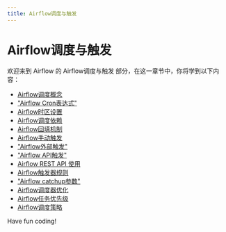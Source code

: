 ```yaml
---
title: Airflow调度与触发
---
```


# Airflow调度与触发

欢迎来到 Airflow 的 Airflow调度与触发 部分，在这一章节中，你将学到以下内容：

- [Airflow调度概念](./0-airflow-scheduling-concept.mdx)
- ["Airflow Cron表达式"](./1-airflow-cron-expression.mdx)
- [Airflow时区设置](./2-airflow-time-zone-setting.mdx)
- [Airflow调度依赖](./3-airflow-scheduling-dependencies.mdx)
- [Airflow回填机制](./4-airflow-backfill-mechanism.mdx)
- [Airflow手动触发](./5-airflow-manual-trigger.mdx)
- ["Airflow外部触发"](./6-airflow-external-trigger.mdx)
- ["Airflow API触发"](./7-airflow-api-trigger.mdx)
- [Airflow REST API 使用](./8-airflow-rest-api-use.mdx)
- [Airflow触发器规则](./9-airflow-trigger-rules.mdx)
- ["Airflow catchup参数"](./10-airflow-catchup-parameter.mdx)
- [Airflow调度器优化](./11-airflow-scheduler-optimization.mdx)
- [Airflow任务优先级](./12-airflow-task-priority.mdx)
- [Airflow调度策略](./13-airflow-scheduling-strategy.mdx)

Have fun coding!